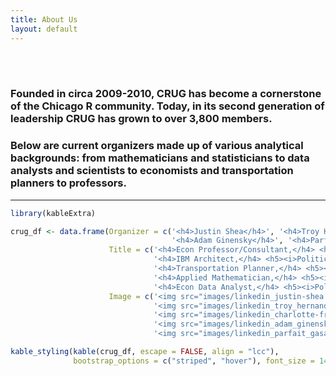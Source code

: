 ```yaml
---
title: About Us
layout: default
---
```


<style type="text/css">
.main-container {
  max-width: 1200px;
  margin-left: auto;
  margin-right: auto;
}

@media only screen and (max-width: 1200px) {
  #navbar > ul > li > a {
     font-size: 0;
     display:inline-block;
  }
  .fa { font-size: initial; }
}
</style>

<br/>
<br/>

### Founded in circa 2009-2010, CRUG has become a cornerstone of the Chicago R community. Today, in its second generation of leadership CRUG has grown to over 3,800 members.

### Below are current organizers made up of various analytical backgrounds: from mathematicians and statisticians to data analysts and scientists to economists and transportation planners to professors.

---


```r
library(kableExtra)
```

```r
crug_df <- data.frame(Organizer = c('<h4>Justin Shea</h4>', '<h4>Troy Hernandez</h4>', '<h4>Charlotte Frei</h4>',
                                    '<h4>Adam Ginensky</h4>', '<h4>Parfait Gasana</h4>'),
                      Title = c('<h4>Econ Professor/Consultant,</h4> <h5><i>Frequency trader expert, CPU machine builder, and<br/> conference/co-organizer leader<br/>who advocates <code>base</code> and <code>data.table</code> solutions!</i></h5>', 
                                '<h4>IBM Architect,</h4> <h5><i>Politically active data scientist and statistician<br/>working on 21st C. issues!</i></h5>', 
                                '<h4>Transportation Planner,</h4> <h5><i>Licensed engineer with PhD who uses R in novel ways<br/>with data, maps, and more!</i></h5>',
                                '<h4>Applied Mathematician,</h4> <h5><i>Machine learning connoisseur who brings pure and<br/>applied math to quantitative finance!</i></h5>', 
                                '<h4>Econ Data Analyst,</h4> <h5><i>Polygot analytics expert in Python, SQL, VBA,<br/> and more who looks to extend <code>base</code> R!</i></h5>'),
                      Image = c('<img src="images/linkedin_justin-shea.png" alt="organizer photo"/>',
                                '<img src="images/linkedin_troy_hernandez.jpeg" alt="organizer photo"/>',
                                '<img src="images/linkedin_charlotte-frei.png" alt="organizer photo"/>',
                                '<img src="images/linkedin_adam_ginensky.jpeg" alt="organizer photo"/>',
                                '<img src="images/linkedin_parfait_gasana.jpeg" alt="organizer photo"/>'))
```


```r
kable_styling(kable(crug_df, escape = FALSE, align = "lcc"),
              bootstrap_options = c("striped", "hover"), font_size = 14)
```



